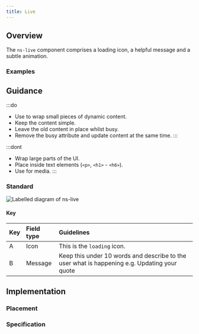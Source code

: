```yaml
---
title: Live
---
```




## Overview

<CompDetails name={componentName} />

The `ns-live` component comprises a loading icon, a helpful message and a subtle animation.

### Examples
<Tabs>
  <TabItem label="Standard">
    <ExampleViewer type="standard" />
  </TabItem>
  <TabItem label="Busy">
    <ExampleViewer type="standard-busy" />
  </TabItem>
</Tabs>

## Guidance

:::do
- Use to wrap small pieces of dynamic content.
- Keep the content simple.
- Leave the old content in place whilst busy.
- Remove the busy attribute and update content at the same time.
:::

:::dont
- Wrap large parts of the UI.
- Place inside text elements (`<p>`, `<h1>` - `<h6>`).
- Use for media.
:::

### Standard

![Labelled diagram of ns-live](@assets/components/ns-live/guidance.webp)

#### Key

| Key | Field type | Guidelines |
| :--- | :--- | :--- |
| <span class="marker">A</span> | Icon | This is the `loading` icon. |
| <span class="marker">B</span> | Message | Keep this under 10 words and describe to the user what is happening e.g. Updating your quote |

## Implementation

### Placement

<Placement name={componentName} />

### Specification

<Specification name={componentName} />
